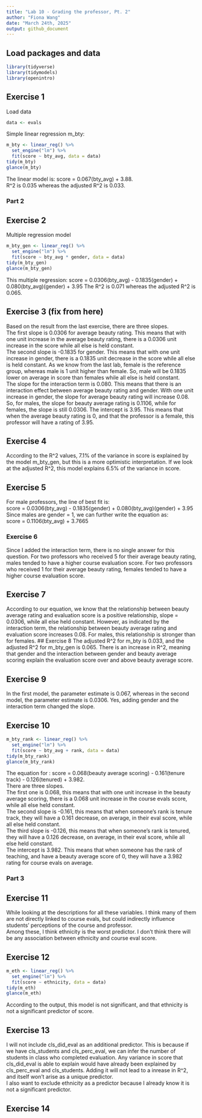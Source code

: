 ```yaml
---
title: "Lab 10 - Grading the professor, Pt. 2"
author: "Fiona Wang"        
date: "March 24th, 2025"
output: github_document
---
```


## Load packages and data

```r
library(tidyverse) 
library(tidymodels)
library(openintro)
```

## Exercise 1
Load data
```r
data <- evals
```

Simple linear regression m_bty:
```r
m_bty <- linear_reg() %>% 
  set_engine("lm") %>% 
  fit(score ~ bty_avg, data = data)
tidy(m_bty)
glance(m_bty)
```
The linear model is: score = 0.067(bty_avg) + 3.88.      
R^2 is 0.035 whereas the adjusted R^2 is 0.033. 

### Part 2
## Exercise 2
Multiple regression model
```r
m_bty_gen <- linear_reg() %>% 
  set_engine("lm") %>% 
  fit(score ~ bty_avg * gender, data = data)
tidy(m_bty_gen)
glance(m_bty_gen)
```

This multiple regression: score = 0.0306(bty_avg) - 0.1835(gender) + 0.080(bty_avg)(gender) + 3.95
The R^2 is 0.071 whereas the adjusted R^2 is 0.065. 

## Exercise 3 (fix from here)
Based on the result from the last exercise, there are three slopes.       
The first slope is 0.0306 for average beauty rating. This means that with one unit increase in the average beauty rating, there is a 0.0306 unit increase in the score while all else is held constant.       
The second slope is -0.1835 for gender. This means that with one unit increase in gender, there is a 0.1835 unit decrease in the score while all else is held constant. As we know from the last lab, female is the reference group, whereas male is 1 unit higher than female. So, male will be 0.1835 lower on average in score than females while all else is held constant.    
The slope for the interaction term is 0.080. This means that there is an interaction effect between average beauty rating and gender. With one unit increase in gender, the slope for average beauty rating will increase 0.08. So, for males, the slope for beauty average rating is 0.1106, while for females, the slope is still 0.0306. 
The intercept is 3.95. This means that when the average beauty rating is 0, and that the professor is a female, this professor will have a rating of 3.95.    

## Exercise 4
According to the R^2 values, 7.1% of the variance in score is explained by the model m_bty_gen, but this is a more optimistic interpretation. If we look at the adjusted R^2, this model explains 6.5% of the variance in score. 

## Exercise 5
For male professors, the line of best fit is:      
score = 0.0306(bty_avg) - 0.1835(gender) + 0.080(bty_avg)(gender) + 3.95     
Since males are gender = 1, we can further write the equation as:      
score = 0.1106(bty_avg) + 3.7665

### Exercise 6
Since I added the interaction term, there is no single answer for this question. For two professors who received 5 for their average beauty rating, males tended to have a higher course evaluation score. For two professors who received 1 for their average beauty rating, females tended to have a higher course evaluation score. 

## Exercise 7
According to our equation, we know that the relationship between beauty average rating and evaluation score is a positive relationship, slope = 0.0306, while all else held constant. However, as indicated by the interaction term, the relationship between beauty average rating and evaluation score increases 0.08. For males, this relationship is stronger than for females. 
## Exercise 8
The adjusted R^2 for m_bty is 0.033, and the adjusted R^2 for m_bty_gen is 0.065. There is an increase in R^2, meaning that gender and the interaction between gender and beauty average scoring explain the evaluation score over and above beauty average score. 

## Exercise 9
In the first model, the parameter estimate is 0.067, whereas in the second model, the parameter estimate is 0.0306. Yes, adding gender and the interaction term changed the slope. 

## Exercise 10
```r
m_bty_rank <- linear_reg() %>% 
  set_engine("lm") %>% 
  fit(score ~ bty_avg + rank, data = data)
tidy(m_bty_rank)
glance(m_bty_rank)
```

The equation for : score = 0.068(beauty average scoring) - 0.161(tenure track) - 0.126(tenured) + 3.982.    
There are three slopes.       
The first one is 0.068, this means that with one unit increase in the beauty average scoring, there is a 0.068 unit increase in the course evals score, while all else held constant.     
The second slope is -0.161, this means that when someone's rank is tenure track, they will have a 0.161 decrease, on average, in their eval score, while all else held constant.     
The third slope is -0.126, this means that when someone's rank is tenured, they will have a 0.126 decrease, on average, in their eval score, while all else held constant.    
The intercept is 3.982. This means that when someone has the rank of teaching, and have a beauty average score of 0, they will have a 3.982 rating for course evals on average.   

### Part 3
## Exercise 11
While looking at the descriptions for all these variables. I think many of them are not directly linked to course evals, but could indirectly influence students' perceptions of the course and professor.    
Among these, I think ethnicity is the worst predictor. I don't think there will be any association between ethnicity and course eval score. 

## Exercise 12
```r
m_eth <- linear_reg() %>% 
  set_engine("lm") %>% 
  fit(score ~ ethnicity, data = data)
tidy(m_eth)
glance(m_eth)
```

According to the output, this model is not significant, and that ethnicity is not a significant predictor of score. 

## Exercise 13
I will not include cls_did_eval as an additional predictor. This is because if we have cls_students and cls_perc_eval, we can infer the number of students in class who completed evaluation. Any variance in score that cls_did_eval is able to explain would have already been explained by cls_perc_eval and cls_students. Adding it will not lead to a inrease in R^2, and itself won't arise as a unique predictor.     
I also want to exclude ethnicity as a predictor because I already know it is not a significant predictor. 

## Exercise 14

